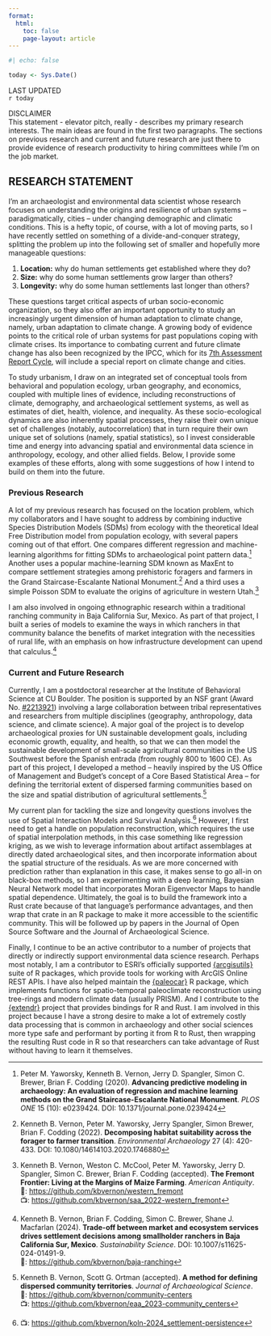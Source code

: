 ```yaml
---
format:
  html:
    toc: false
    page-layout: article
---
```


```r
#| echo: false

today <- Sys.Date()

```

::: {.small .text-muted}
LAST UPDATED  
`r today`

DISCLAIMER  
This statement - elevator pitch, really - describes my primary research 
interests. The main ideas are found in the first two paragraphs. The sections on 
previous research and current and future research are just there to provide 
evidence of research productivity to hiring committees while I'm on the job 
market.
:::

## RESEARCH STATEMENT

I'm an archaeologist and environmental data scientist whose research focuses on
understanding the origins and resilience of urban systems – paradigmatically,
cities – under changing demographic and climatic conditions. This is a hefty
topic, of course, with a lot of moving parts, so I have recently settled on
something of a divide-and-conquer strategy, splitting the problem up into the
following set of smaller and hopefully more manageable questions:

1.  **Location:** why do human settlements get established where they do?
2.  **Size:** why do some human settlements grow larger than others?
3.  **Longevity:** why do some human settlements last longer than others?

These questions target critical aspects of urban socio-economic organization, so
they also offer an important opportunity to study an increasingly urgent
dimension of human adaptation to climate change, namely, urban adaptation to
climate change. A growing body of evidence points to the critical role of urban
systems for past populations coping with climate crises. Its importance to
combating current and future climate change has also been recognized by the
IPCC, which for its [7th Assessment Report
Cycle](https://www.ipcc.ch/2024/01/19/ipcc-60-ar7-work-programme/), will include
a special report on climate change and cities.

To study urbanism, I draw on an integrated set of conceptual tools from
behavioral and population ecology, urban geography, and economics, coupled with
multiple lines of evidence, including reconstructions of climate, demography,
and archaeological settlement systems, as well as estimates of diet, health,
violence, and inequality. As these socio-ecological dynamics are also inherently
spatial processes, they raise their own unique set of challenges (notably,
autocorrelation) that in turn require their own unique set of solutions (namely,
spatial statistics), so I invest considerable time and energy into advancing
spatial and environmental data science in anthropology, ecology, and other
allied fields. Below, I provide some examples of these efforts, along with some
suggestions of how I intend to build on them into the future.

### [Previous Research]{.kobe}

A lot of my previous research has focused on the location problem, which my
collaborators and I have sought to address by combining inductive Species
Distribution Models (SDMs) from ecology with the theoretical Ideal Free
Distribution model from population ecology, with several papers coming out of
that effort. One compares different regression and machine-learning algorithms
for fitting SDMs to archaeological point pattern data.[^1] Another uses a
popular machine-learning SDM known as MaxEnt to compare settlement strategies
among prehistoric foragers and farmers in the Grand Staircase-Escalante National
Monument.[^2] And a third uses a simple Poisson SDM to evaluate the origins of
agriculture in western Utah.[^3]

[^1]: Peter M. Yaworsky, Kenneth B. Vernon, Jerry D. Spangler, Simon C. Brewer,
    Brian F. Codding (2020). **Advancing predictive modeling in archaeology: An
    evaluation of regression and machine learning methods on the Grand
    Staircase-Escalante National Monument**. *PLOS ONE* 15 (10): e0239424. DOI:
    10.1371/journal.pone.0239424  

[^2]: Kenneth B. Vernon, Peter M. Yaworsky, Jerry Spangler, Simon Brewer, Brian
    F. Codding (2022). **Decomposing habitat suitability across the forager to
    farmer transition**. *Environmental Archaeology* 27 (4): 420-433. DOI:
    10.1080/14614103.2020.1746880  

[^3]: Kenneth B. Vernon, Weston C. McCool, Peter M. Yaworsky, Jerry D. Spangler,
    Simon C. Brewer, Brian F. Codding (accepted). **The Fremont Frontier: Living
    at the Margins of Maize Farming**. *American Antiquity*.  
    📄: <https://github.com/kbvernon/western_fremont>  
    📺: <https://github.com/kbvernon/saa_2022-western_fremont>  

I am also involved in ongoing ethnographic research within a traditional
ranching community in Baja California Sur, Mexico. As part of that project, I
built a series of models to examine the ways in which ranchers in that community
balance the benefits of market integration with the necessities of rural life,
with an emphasis on how infrastructure development can upend that calculus.[^4]

[^4]: Kenneth B. Vernon, Brian F. Codding, Simon C. Brewer, Shane J. Macfarlan
    (2024). **Trade-off between market and ecosystem services drives settlement
    decisions among smallholder ranchers in Baja California Sur, Mexico**.
    *Sustainability Science*. DOI: 10.1007/s11625-024-01491-9.  
    📄: <https://github.com/kbvernon/baja-ranching>  

### [Current and Future Research]{.kobe}

Currently, I am a postdoctoral researcher at the Institute of Behavioral Science
at CU Boulder. The position is supported by an NSF grant (Award No.
[#2213921](https://www.nsf.gov/awardsearch/showAward?AWD_ID=2213921)) involving
a large collaboration between tribal representatives and researchers from
multiple disciplines (geography, anthropology, data science, and climate
science). A major goal of the project is to develop archaeological proxies for
UN sustainable development goals, including economic growth, equality, and
health, so that we can then model the sustainable development of small-scale
agricultural communities in the US Southwest before the Spanish entrada (from
roughly 800 to 1600 CE). As part of this project, I developed a method – heavily
inspired by the US Office of Management and Budget’s concept of a Core Based
Statistical Area – for defining the territorial extent of dispersed farming
communities based on the size and spatial distribution of agricultural
settlements.[^5]

[^5]: Kenneth B. Vernon, Scott G. Ortman (accepted). **A method for defining
    dispersed community territories**. *Journal of Archaeological Science*.  
    📄: <https://github.com/kbvernon/community-centers>  
    📺: <https://github.com/kbvernon/eaa_2023-community_centers>  

My current plan for tackling the size and longevity questions involves the use
of Spatial Interaction Models and Survival Analysis.[^6] However, I first need
to get a handle on population reconstruction, which requires the use of spatial
interpolation methods, in this case something like regression kriging, as we
wish to leverage information about artifact assemblages at directly dated
archaeological sites, and then incorporate information about the spatial
structure of the residuals. As we are more concerned with prediction rather than
explanation in this case, it makes sense to go all-in on black-box methods, so I
am experimenting with a deep learning, Bayesian Neural Network model that
incorporates Moran Eigenvector Maps to handle spatial dependence. Ultimately,
the goal is to build the framework into a Rust crate because of that language’s
performance advantages, and then wrap that crate in an R package to make it more
accessible to the scientific community. This will be followed up by papers in
the Journal of Open Source Software and the Journal of Archaeological Science.

[^6]: 📺: <https://github.com/kbvernon/koln-2024_settlement-persistence>  

Finally, I continue to be an active contributor to a number of projects that
directly or indirectly support environmental data science research. Perhaps most
notably, I am a contributor to ESRI’s officially supported
[{arcgisutils}](https://github.com/R-ArcGIS/arcgisutils) suite of R packages,
which provide tools for working with ArcGIS Online REST APIs. I have also helped
maintain the [{paleocar}](https://github.com/bocinsky/paleocar) R package, which
implements functions for spatio-temporal paleoclimate reconstruction using
tree-rings and modern climate data (usually PRISM). And I contribute to the
[{extendr}](https://github.com/extendr/extendr) project that provides bindings
for R and Rust. I am involved in this project because I have a strong desire to
make a lot of extremely costly data processing that is common in archaeology and
other social sciences more type safe and performant by porting it from R to
Rust, then wrapping the resulting Rust code in R so that researchers can take
advantage of Rust without having to learn it themselves.